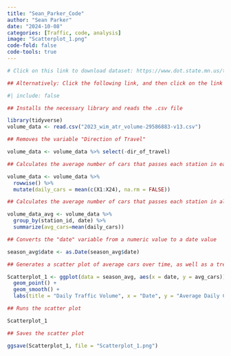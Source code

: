 ```yaml
---
title: "Sean_Parker_Code"
author: "Sean Parker"
date: "2024-10-08"
categories: [Traffic, code, analysis]
image: "Scatterplot_1.png"
code-fold: false
code-tools: true
---
```


```r
# Click on this link to download dataset: https://www.dot.state.mn.us/traffic/data/reports-hrvol-atr.html

## Alternatively: Click the following link, and then click on the link for ATR/WIR Hourly Volume Data: https://www.dot.state.mn.us/traffic/data/data-products.html
```

```r
#| include: false

## Installs the necessary library and reads the .csv file

library(tidyverse)
volume_data <- read.csv("2023_wim_atr_volume-29586883-v13.csv")

```

```r
## Removes the variable "Direction of Travel"

volume_data <- volume_data %>% select(-dir_of_travel)

## Calculates the average number of cars that passes each station in each lane on a given day

volume_data <- volume_data %>%
  rowwise() %>%
  mutate(daily_cars = mean(c(X1:X24), na.rm = FALSE))

## Calculates the average number of cars that passes each station in all lanes on a given day 

volume_data_avg <- volume_data %>%
  group_by(station_id, date) %>%
  summarize(avg_cars=mean(daily_cars))
```

```r
## Converts the "date" variable from a numeric value to a date value

season_avg$date <- as.Date(season_avg$date)

## Generates a scatter plot of average cars over time, as well as a trend line

Scatterplot_1 <- ggplot(data = season_avg, aes(x = date, y = avg_cars)) +
  geom_point() +
  geom_smooth() +
  labs(title = "Daily Traffic Volume", x = "Date", y = "Average Daily Cars")

## Runs the scatter plot

Scatterplot_1

## Saves the scatter plot

ggsave(Scatterplot_1, file = "Scatterplot_1.png")

```

